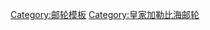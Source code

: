 {{Navbox
|name=Royal Caribbean Cruise International Ships
|title= [[皇家加勒比國際遊輪]]旗下郵輪
|listclass = hlist
|image=[[File:MSMajestyOfTheSeasEdit1.JPG|250px|MS ''Majesty of the Seas''|alt=]]
|state= {{{state<includeonly>|collapsed</includeonly>}}}
|titlestyle=
|belowstyle=
|groupstyle=

|group1= {{link-en|梦幻级邮轮|Vision class cruise ship|梦幻级}}
|list1=
* {{link-en|海洋富丽号|Grandeur of the Seas}}
* [[海洋迎风号]]
* {{link-en|海洋幻丽号|Enchantment of the Seas}}
* {{link-en|海洋梦幻号|Vision of the Seas}}

|group2= {{link-en|燦爛級郵輪|Radiance class cruise ship|燦爛級}}
|list2=
* {{link-en|海洋燦爛號|Radiance of the Seas}}
* {{link-en|海洋光輝號|Brilliance of the Seas}}
* {{link-en|海洋旋律號|Serenade of the Seas}}
* {{link-en|海洋珠宝号|Jewel of the Seas}}

|group3= {{link-en|航行者級郵輪|Voyager class cruise ship|航行者級}}
|list3=
* {{link-en|海洋航行者號郵輪|Voyager of the Seas|海洋航行者號}}
* {{link-en|海洋探險者號|Explorer of the Seas}}
* {{link-en|海洋冒險者號|Adventure of the Seas}}
* {{link-en|海洋領航者號|Navigator of the Seas}}
* [[海洋水手號]]

|group4= [[自由级邮轮|自由级]]
|list4=
* [[海洋自由号]]
* {{link-en|海洋自主号|Liberty of the Seas}}
* {{link-en|海洋独立号|Independence of the Seas}}

|group5 = {{link-en|量子级邮轮|Quantum-class cruise ship|量子级}}
|list5=
* [[海洋量子號]]
* {{link-en|海洋圣歌号|MS Anthem of the Seas}}
* [[海洋赞礼号]]
* [[海洋光譜號]]
* {{link-en|海洋奧德賽號|MS Odyssey of the Seas}}

|group6= [[绿洲级邮轮|绿洲级]]
|list6=
* [[海洋绿洲号]]
* [[海洋魅麗號]]
* {{link-en|海洋和悅号|MS Harmony of the Seas}}
* [[海洋交響號]]
* {{link-en|海洋奇蹟號|MS Wonder of the Seas}}

|group7=已转售
|list7=
* [[MV Ocean Pearl|''Song of Norway'']]
* {{link-en|''Nordic Prince''|MV Ocean Star Pacific}}
* {{link-en|''Sun Viking''|MV Oriental Dragon}}
* [[MS Thomson Destiny|''Song of America'']]
* [[MS Island Escape|''Viking Serenade'']]
* {{link-en|海洋君主号|MS Sovereign}}
* {{link-en|海皇号|MS Monarch}}
* {{link-en|海洋榮光号|Splendour of the Seas}}
* [[海洋神話号]]
* {{link-en|海洋女皇号|Empress of the Seas}}
* {{link-en|海洋帝王号|Majesty of the Seas}}
}}<noinclude>
{{collapsible option}}
[[Category:邮轮模板]]
[[Category:皇家加勒比海邮轮]]
</noinclude>
